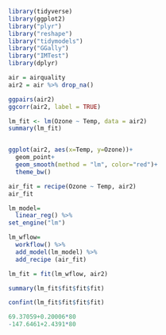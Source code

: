 ```{r}
library(tidyverse)
library(ggplot2)
library("plyr")
library("reshape")
library("tidymodels")
library("GGally")
library("IMTest")
library(dplyr)
```
```{r}
air = airquality
air2 = air %>% drop_na()

ggpairs(air2)
ggcorr(air2, label = TRUE)

lm_fit <- lm(Ozone ~ Temp, data = air2)
summary(lm_fit)


ggplot(air2, aes(x=Temp, y=Ozone))+
  geom_point+
  geom_smooth(method = "lm", color="red")+
  theme_bw()
```
```{r}
air_fit = recipe(Ozone ~ Temp, air2)
air_fit
```
```{r}
lm_model= 
  linear_reg() %>%
set_engine("lm")
```
```{r}
lm_wflow=
  workflow() %>%
  add_model(lm_model) %>%
  add_recipe (air_fit)
```
```{r}
lm_fit = fit(lm_wflow, air2)
```
```{r}
summary(lm_fit$fit$fit$fit)
```
```{r}
confint(lm_fit$fit$fit$fit)

69.37059+0.20006*80
-147.6461+2.4391*80
```

